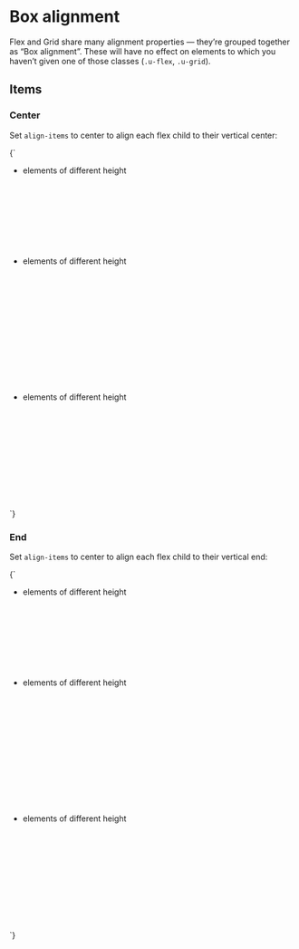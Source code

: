 
<Meta title="Utilities/Box alignment" />

# Box alignment

Flex and Grid share many alignment properties — they’re grouped together as “Box alignment”. These will have no effect on elements to which you haven’t given one of those classes (`.u-flex`, `.u-grid`).

## Items

### Center

Set `align-items` to center to align each flex child to their vertical center:

<Canvas>
  <Story name="items-center">
    {`
      <ul class="a-list-reset u-flex u-items-center u-fg--white">
        <li class="u-padding-m">
          <div class="u-bg--gray-20 u-padding-m" style="height: 10rem;">
            elements of different height
          </div>
        </li>
        <li class="u-padding-m">
          <div class="u-bg--gray-20 u-padding-m" style="height: 15rem;">
            elements of different height
          </div>
        </li>
        <li class="u-padding-m">
          <div class="u-bg--gray-20 u-padding-m" style="height: 12rem;">
            elements of different height
          </div>
        </li>
      </ul>
    `}
  </Story>
</Canvas>


### End

Set `align-items` to center to align each flex child to their vertical end:

<Canvas>
  <Story name="items-end">
    {`
      <ul class="a-list-reset u-flex u-items-end u-fg--white">
        <li class="u-padding-m">
          <div class="u-bg--gray-20 u-padding-m" style="height: 10rem;">
            elements of different height
          </div>
        </li>
        <li class="u-padding-m">
          <div class="u-bg--gray-20 u-padding-m" style="height: 15rem;">
            elements of different height
          </div>
        </li>
        <li class="u-padding-m">
          <div class="u-bg--gray-20 u-padding-m" style="height: 12rem;">
            elements of different height
          </div>
        </li>
      </ul>
    `}
  </Story>
</Canvas>
